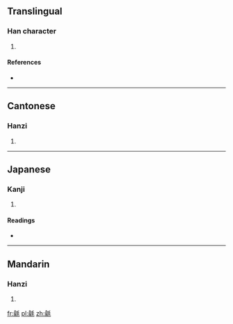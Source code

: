 ==Translingual==

===Han character===
{{Han char|rn=82|rad=毛|as=09|sn=13|four=8221<sub>4</sub>|canj=人弓竹手山 (ONHQU)}}

# {{defn|Han|sort=毛09}}

====References====
* {{Han ref|kx=0594.380|dkj=16896|dj=0986.310|hdz=32002.060|uh=6BF9|ud=27641|bh=DE40|bd=56896}}

----

==Cantonese==

===Hanzi===
{{yue-hanzi|jyut=|y=yu4}}

# {{defn|Cantonese|sort=毛09}}

----

==Japanese==

===Kanji===
{{ja-kanji|grade=|rs=毛09}}

# {{defn|Japanese|sort=毛09}}

====Readings====
* {{ja-readings|on=[[ゆ]] (yu), [[す]] (su), [[じゅ]] (ju)|kun=[[けむしろ]] (kemushiro)}}

----

==Mandarin==

===Hanzi===
{{cmn-hanzi|pin=[[shū]] ([[shu1]]), [[yū]] ([[yu1]]), [[yú]] ([[yu2]])|wg=shu<sup>1</sup>, yü<sup>1</sup>, yü<sup>2</sup>}}

# {{defn|Mandarin|sort=毛09}}

[[fr:毹]]
[[pl:毹]]
[[zh:毹]]